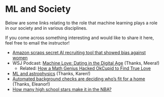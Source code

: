 # ML and Society {-}

Below are some links relating to the role that machine learning plays a role in our society and in various disciplines.

If you come across something interesting and would like to share it here, feel free to email the instructor!

- [Amazon scraps secret AI recruiting tool that showed bias against women](https://www.reuters.com/article/us-amazon-com-jobs-automation-insight/amazon-scraps-secret-ai-recruiting-tool-that-showed-bias-against-women-idUSKCN1MK08G)
- WSJ Podcast: [Machine Love: Dating in the Digital Age](https://itunes.apple.com/us/podcast/wsjs-the-future-of-everything/id1234320525?mt=2&i=1000429776935) (Thanks, Meera!)
    - Related: [How a Math Genius Hacked OkCupid to Find True Love](https://www.wired.com/2014/01/how-to-hack-okcupid/)
- [ML and astrophysics](https://www.symmetrymagazine.org/article/data-scientists-face-off-in-lsst-machine-learning-competition) (Thanks, Karen!)
- [Automated background checks are deciding who's fit for a home](https://www.theverge.com/platform/amp/2019/2/1/18205174/automation-background-check-criminal-records-corelogic) (Thanks, Eleanor!)
- [How many high school stars make it in the NBA?](https://pudding.cool/2019/03/hype/)





